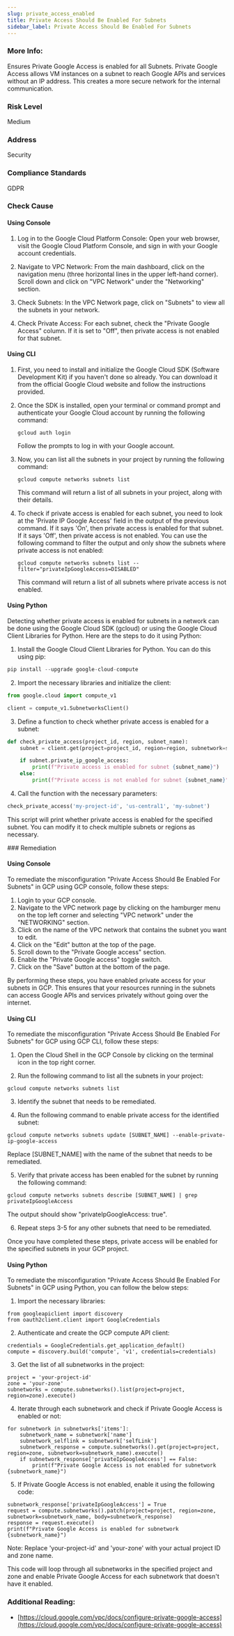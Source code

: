 ```yaml
---
slug: private_access_enabled
title: Private Access Should Be Enabled For Subnets
sidebar_label: Private Access Should Be Enabled For Subnets
---
```


### More Info:

Ensures Private Google Access is enabled for all Subnets. Private Google Access allows VM instances on a subnet to reach Google APIs and services without an IP address. This creates a more secure network for the internal communication.

### Risk Level

Medium

### Address

Security

### Compliance Standards

GDPR



<Tabs><Tab title='Cause'>
### Check Cause

#### Using Console

1. Log in to the Google Cloud Platform Console: Open your web browser, visit the Google Cloud Platform Console, and sign in with your Google account credentials.

2. Navigate to VPC Network: From the main dashboard, click on the navigation menu (three horizontal lines in the upper left-hand corner). Scroll down and click on "VPC Network" under the "Networking" section.

3. Check Subnets: In the VPC Network page, click on "Subnets" to view all the subnets in your network. 

4. Check Private Access: For each subnet, check the "Private Google Access" column. If it is set to "Off", then private access is not enabled for that subnet.

#### Using CLI

1. First, you need to install and initialize the Google Cloud SDK (Software Development Kit) if you haven't done so already. You can download it from the official Google Cloud website and follow the instructions provided.

2. Once the SDK is installed, open your terminal or command prompt and authenticate your Google Cloud account by running the following command:
   ```
   gcloud auth login
   ```
   Follow the prompts to log in with your Google account.

3. Now, you can list all the subnets in your project by running the following command:
   ```
   gcloud compute networks subnets list
   ```
   This command will return a list of all subnets in your project, along with their details.

4. To check if private access is enabled for each subnet, you need to look at the 'Private IP Google Access' field in the output of the previous command. If it says 'On', then private access is enabled for that subnet. If it says 'Off', then private access is not enabled. You can use the following command to filter the output and only show the subnets where private access is not enabled:
   ```
   gcloud compute networks subnets list --filter="privateIpGoogleAccess=DISABLED"
   ```
   This command will return a list of all subnets where private access is not enabled.

#### Using Python

Detecting whether private access is enabled for subnets in a network can be done using the Google Cloud SDK (gcloud) or using the Google Cloud Client Libraries for Python. Here are the steps to do it using Python:

1. Install the Google Cloud Client Libraries for Python. You can do this using pip:

```python
pip install --upgrade google-cloud-compute
```

2. Import the necessary libraries and initialize the client:

```python
from google.cloud import compute_v1

client = compute_v1.SubnetworksClient()
```

3. Define a function to check whether private access is enabled for a subnet:

```python
def check_private_access(project_id, region, subnet_name):
    subnet = client.get(project=project_id, region=region, subnetwork=subnet_name)

    if subnet.private_ip_google_access:
        print(f"Private access is enabled for subnet {subnet_name}")
    else:
        print(f"Private access is not enabled for subnet {subnet_name}")
```

4. Call the function with the necessary parameters:

```python
check_private_access('my-project-id', 'us-central1', 'my-subnet')
```

This script will print whether private access is enabled for the specified subnet. You can modify it to check multiple subnets or regions as necessary.

</Tab>


<Tab title='Remediation'>
### Remediation

#### Using Console

To remediate the misconfiguration "Private Access Should Be Enabled For Subnets" in GCP using GCP console, follow these steps:

1. Login to your GCP console.
2. Navigate to the VPC network page by clicking on the hamburger menu on the top left corner and selecting "VPC network" under the "NETWORKING" section.
3. Click on the name of the VPC network that contains the subnet you want to edit.
4. Click on the "Edit" button at the top of the page.
5. Scroll down to the "Private Google access" section.
6. Enable the "Private Google access" toggle switch.
7. Click on the "Save" button at the bottom of the page.

By performing these steps, you have enabled private access for your subnets in GCP. This ensures that your resources running in the subnets can access Google APIs and services privately without going over the internet.

#### Using CLI

To remediate the misconfiguration "Private Access Should Be Enabled For Subnets" for GCP using GCP CLI, follow these steps:

1. Open the Cloud Shell in the GCP Console by clicking on the terminal icon in the top right corner.

2. Run the following command to list all the subnets in your project:

```
gcloud compute networks subnets list
```

3. Identify the subnet that needs to be remediated.

4. Run the following command to enable private access for the identified subnet:

```
gcloud compute networks subnets update [SUBNET_NAME] --enable-private-ip-google-access
```

Replace [SUBNET_NAME] with the name of the subnet that needs to be remediated.

5. Verify that private access has been enabled for the subnet by running the following command:

```
gcloud compute networks subnets describe [SUBNET_NAME] | grep privateIpGoogleAccess
```

The output should show "privateIpGoogleAccess: true".

6. Repeat steps 3-5 for any other subnets that need to be remediated.

Once you have completed these steps, private access will be enabled for the specified subnets in your GCP project.

#### Using Python

To remediate the misconfiguration "Private Access Should Be Enabled For Subnets" in GCP using Python, you can follow the below steps:

1. Import the necessary libraries:

```
from googleapiclient import discovery
from oauth2client.client import GoogleCredentials
```

2. Authenticate and create the GCP compute API client:

```
credentials = GoogleCredentials.get_application_default()
compute = discovery.build('compute', 'v1', credentials=credentials)
```

3. Get the list of all subnetworks in the project:

```
project = 'your-project-id'
zone = 'your-zone'
subnetworks = compute.subnetworks().list(project=project, region=zone).execute()
```

4. Iterate through each subnetwork and check if Private Google Access is enabled or not:

```
for subnetwork in subnetworks['items']:
    subnetwork_name = subnetwork['name']
    subnetwork_selflink = subnetwork['selfLink']
    subnetwork_response = compute.subnetworks().get(project=project, region=zone, subnetwork=subnetwork_name).execute()
    if subnetwork_response['privateIpGoogleAccess'] == False:
        print(f"Private Google Access is not enabled for subnetwork {subnetwork_name}")
```

5. If Private Google Access is not enabled, enable it using the following code:

```
subnetwork_response['privateIpGoogleAccess'] = True
request = compute.subnetworks().patch(project=project, region=zone, subnetwork=subnetwork_name, body=subnetwork_response)
response = request.execute()
print(f"Private Google Access is enabled for subnetwork {subnetwork_name}")
```

Note: Replace 'your-project-id' and 'your-zone' with your actual project ID and zone name.

This code will loop through all subnetworks in the specified project and zone and enable Private Google Access for each subnetwork that doesn't have it enabled.


### Additional Reading:

- [https://cloud.google.com/vpc/docs/configure-private-google-access](https://cloud.google.com/vpc/docs/configure-private-google-access) 


</Tab>
</Tabs>